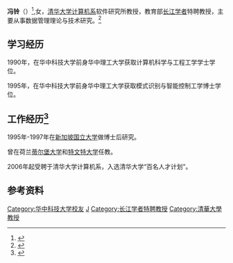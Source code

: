 {{Infobox scientist
|name              = 冯铃
|image             = 
|image_size        = 
|caption           = 
|birth_date        = 
|birth_place       = 
|death_date        = 
|death_place       = 
|residence         = 
|nationality       = {{PRC}}
|ethnicity         = 
|fields            = [[数据管理与服务|数据管理与服务]]<br/>[[数据挖掘|数据挖掘]]<br/>[[数据仓库|数据仓库]]<br/>[[分布式面向对象数据库管理系统|分布式面向对象数据库管理系统]]
|workplaces        = [[清华大学|清华大学]]
|alma_mater        = [[华中科技大学|华中科技大学]]
|doctoral_advisor  = 
|doctoral_students = 
|known_for         = 
|awards            =
|religion          =
|signature         =  <!--(filename only)-->
|footnotes         = 
}}
'''冯铃'''（{{bd|1967年|||}}）<ref>{{cite web|url=http://cyber.zju.edu.cn/redir.php?catalog_id=25&object_id=1039|title=冯玲}}{{Dead link|date=2020年1月 |bot=InternetArchiveBot |fix-attempted=yes }}</ref>,女，[[清华大学计算机系|清华大学计算机系]]软件研究所教授，教育部[[长江学者|长江学者]]特聘教授，主要从事数据管理理论与技术研究。<ref>{{cite web|url=http://www.cs.tsinghua.edu.cn/publish/cs/4616/2011/20110111084740896370871/20110111084740896370871_.html|title=冯铃|accessdate=2016-06-17|archive-date=2016-09-09|archive-url=https://web.archive.org/web/20160909050035/http://www.cs.tsinghua.edu.cn/publish/cs/4616/2011/20110111084740896370871/20110111084740896370871_.html|dead-url=no}}</ref>

==学习经历==
1990年，在华中科技大学前身华中理工大学获取计算机科学与工程工学学士学位。

1995年，在华中科技大学前身华中理工大学获取模式识别与智能控制工学博士学位。
==工作经历<ref>{{cite web|url=http://www.chinaqw.com/news/200809/12/130610.shtml|title=冯铃：我创造，我快乐|accessdate=2016-06-17|archive-date=2018-09-29|archive-url=https://web.archive.org/web/20180929142900/http://www.chinaqw.com/news/200809/12/130610.shtml|dead-url=no}}</ref>==
1995年-1997年在[[新加坡国立大学|新加坡国立大学]]做博士后研究。

曾在荷兰[[蒂尔堡大学|蒂尔堡大学]]和[[特文特大学|特文特大学]]任教。

2006年起受聘于清华大学计算机系，入选清华大学“百名人才计划”。

==参考资料==
{{DEFAULTSORT:F冯铃}}

{{第八批“长江学者奖励计划”特聘教授}}
[[Category:华中科技大学校友|Category:华中科技大学校友]]
[[Category:冯姓|J]]
[[Category:长江学者特聘教授|Category:长江学者特聘教授]]
[[Category:清華大學教授|Category:清華大學教授]]